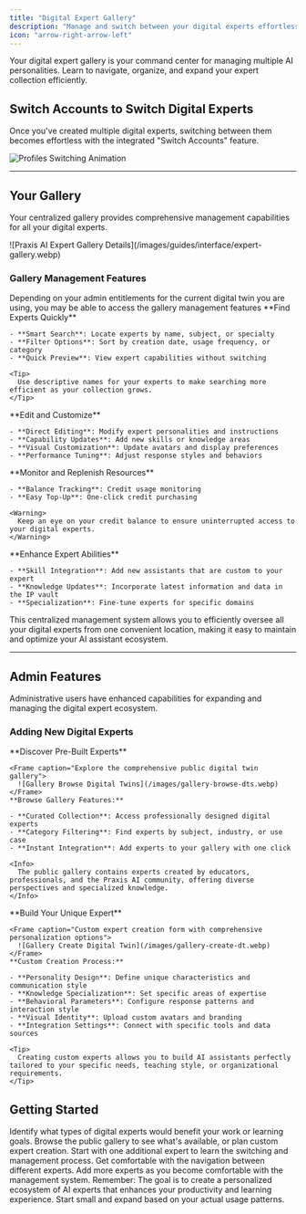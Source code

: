 ```yaml
---
title: "Digital Expert Gallery"
description: "Manage and switch between your digital experts effortlessly"
icon: "arrow-right-arrow-left"
---
```


<Info>
  Your digital expert gallery is your command center for managing multiple AI personalities. Learn to navigate, organize, and expand your expert collection efficiently.
</Info>

## Switch Accounts to Switch Digital Experts

Once you've created multiple digital experts, switching between them becomes effortless with the integrated "Switch Accounts" feature.

<Frame caption="Effortlessly switch between your digital experts using the intuitive navigation interface. Simply click the profile icon on the top right of the platform and choose switch accounts">
  <img
    src="/images/profiles-switching.gif"
    alt="Profiles Switching Animation"
    title="Digital Expert Profile Switching"
    style={{ width:"100%" }}
  />
</Frame>

---

## Your Gallery

Your centralized gallery provides comprehensive management capabilities for all your digital experts.

<Frame caption="Your expert gallery dashboard showing all available management options">
  ![Praxis AI Expert Gallery Details](/images/guides/interface/expert-gallery.webp)
</Frame>

### Gallery Management Features

<Note>
  Depending on your admin entitlements for the current digital twin you are using, you may be able to access the gallery management features
</Note>

<AccordionGroup>
  <Accordion title="Search & Discovery" icon="magnifying-glass">
    **Find Experts Quickly**

    - **Smart Search**: Locate experts by name, subject, or specialty
    - **Filter Options**: Sort by creation date, usage frequency, or category
    - **Quick Preview**: View expert capabilities without switching

    <Tip>
      Use descriptive names for your experts to make searching more efficient as your collection grows.
    </Tip>
  </Accordion>
  <Accordion title="Expert Management" icon="pen">
    **Edit and Customize**

    - **Direct Editing**: Modify expert personalities and instructions
    - **Capability Updates**: Add new skills or knowledge areas
    - **Visual Customization**: Update avatars and display preferences
    - **Performance Tuning**: Adjust response styles and behaviors
  </Accordion>
  <Accordion title="Credit Management" icon="credit-card">
    **Monitor and Replenish Resources**

    - **Balance Tracking**: Credit usage monitoring
    - **Easy Top-Up**: One-click credit purchasing

    <Warning>
      Keep an eye on your credit balance to ensure uninterrupted access to your digital experts.
    </Warning>
  </Accordion>
  <Accordion title="Capability Expansion" icon="rocket">
    **Enhance Expert Abilities**

    - **Skill Integration**: Add new assistants that are custom to your expert
    - **Knowledge Updates**: Incorporate latest information and data in the IP vault
    - **Specialization**: Fine-tune experts for specific domains
  </Accordion>
</AccordionGroup>

<Tip>
  This centralized management system allows you to efficiently oversee all your digital experts from one convenient location, making it easy to maintain and optimize your AI assistant ecosystem.
</Tip>

---

## Admin Features

Administrative users have enhanced capabilities for expanding and managing the digital expert ecosystem.

### Adding New Digital Experts

<Tabs>
  <Tab title="🔍 Browse Public Gallery">
    **Discover Pre-Built Experts**

    <Frame caption="Explore the comprehensive public digital twin gallery">
      ![Gallery Browse Digital Twins](/images/gallery-browse-dts.webp)
    </Frame>
    **Browse Gallery Features:**

    - **Curated Collection**: Access professionally designed digital experts
    - **Category Filtering**: Find experts by subject, industry, or use case
    - **Instant Integration**: Add experts to your gallery with one click

    <Info>
      The public gallery contains experts created by educators, professionals, and the Praxis AI community, offering diverse perspectives and specialized knowledge.
    </Info>
  </Tab>
  <Tab title="🛠️ Create Custom Expert">
    **Build Your Unique Expert**

    <Frame caption="Custom expert creation form with comprehensive personalization options">
      ![Gallery Create Digital Twin](/images/gallery-create-dt.webp)
    </Frame>
    **Custom Creation Process:**

    - **Personality Design**: Define unique characteristics and communication style
    - **Knowledge Specialization**: Set specific areas of expertise
    - **Behavioral Parameters**: Configure response patterns and interaction style
    - **Visual Identity**: Upload custom avatars and branding
    - **Integration Settings**: Connect with specific tools and data sources

    <Tip>
      Creating custom experts allows you to build AI assistants perfectly tailored to your specific needs, teaching style, or organizational requirements.
    </Tip>
  </Tab>
</Tabs>

## Getting Started

<Steps>
  <Step title="Assess Your Needs" icon="target">
    Identify what types of digital experts would benefit your work or learning goals.
  </Step>
  <Step title="Explore Options" icon="magnifying-glass">
    Browse the public gallery to see what's available, or plan custom expert creation.
  </Step>
  <Step title="Add Your First Expert" icon="plus">
    Start with one additional expert to learn the switching and management process.
  </Step>
  <Step title="Practice Switching" icon="shuffle">
    Get comfortable with the navigation between different experts.
  </Step>
  <Step title="Scale Gradually" icon="chart-line">
    Add more experts as you become comfortable with the management system.
  </Step>
</Steps>

<Info>
  Remember: The goal is to create a personalized ecosystem of AI experts that enhances your productivity and learning experience. Start small and expand based on your actual usage patterns.
</Info>